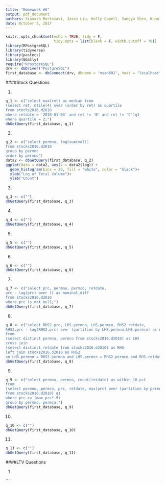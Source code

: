 ```yaml
---
title: "Homework #6"
output: pdf_document
authors: Siavash Mortezavi, Jason Liu, Holly Capell, Sangyu Shen, Kunal Kotian
date: October 5, 2017
---
```


```r
knitr::opts_chunk$set(echo = TRUE, tidy = F, 
                      tidy.opts = list(blank = F, width.cutoff = 70))
library(RPostgreSQL)
library(tidyverse)
library(pastecs)
library(GGally)
require("RPostgreSQL")
drv <- dbDriver("PostgreSQL")
first_database <- dbConnect(drv, dbname = "msan691", host = "localhost", port = 5432, user = "user", password = "password")

```

####Stock Questions

(1)

```r
q_1 <- c("select max(ret) as median from
(select ret, ntile(4) over (order by ret) as quartile
from stocks2016.d2010
where retdate = '2010-01-04' and ret != 'B' and ret != 'C')q1
where quartile = 2;")
dbGetQuery(first_database, q_1)
```

(2)

```r
q_2 <- c("select permno, log(sum(vol))
from stocks2016.d2010
group by permno
order by permno")
data2 <- dbGetQuery(first_database, q_2)
ggplot(data = data2, aes(x = data2$log)) +
  geom_histogram(bins = 20, fill = "white", color = "black")+
  xlab("Log of Total Volume")+
  ylab("Count")
```

(3)

```r
q_3 <- c("")
dbGetQuery(first_database, q_3)
```

(4)

```r
q_4 <- c("")
dbGetQuery(first_database, q_4)
```

(5)

```r
q_5 <- c("")
dbGetQuery(first_database, q_5)
```

(6)

```r
q_6 <- c("")
dbGetQuery(first_database, q_6)
```

(7)

```r
q_7 <- c("select prc, permno, permco, retdate,
prc - lag(prc) over () as nominal_diff
from stocks2016.d2010
where prc is not null;")
dbGetQuery(first_database, q_7)
```

(8)

```r
q_8 <- c("select RHS2.prc, LHS.permno, LHS.permco, RHS2.retdate,
RHS2.prc - lag(RHS2.prc) over (partition by LHS.permno,LHS.permco) as nominal_diff
from 
(select distinct permno, permco from stocks2016.d2010) as LHS
cross join
(select distinct retdate from stocks2016.d2010) as RHS
left join stocks2016.d2010 as RHS2
on LHS.permno = RHS2.permno and LHS.permco = RHS2.permco and RHS.retdate = RHS2.retdate;")
dbGetQuery(first_database, q_8)
```

(9)

```r
q_9 <- c("select permno, permco, count(retdate) as within_10_pct
from
(select permno, permco, prc, retdate, max(prc) over (partition by permno, permco) as max_prc
from stocks2016.d2010) q1
where prc >= (max_prc*.9)
group by permno, permco;")
dbGetQuery(first_database, q_9)
```

(10)

```r
q_10 <- c("")
dbGetQuery(first_database, q_10)
```

(11)

```r
q_11 <- c("")
dbGetQuery(first_database, q_11)
```

####LTV Questions

(1)


```